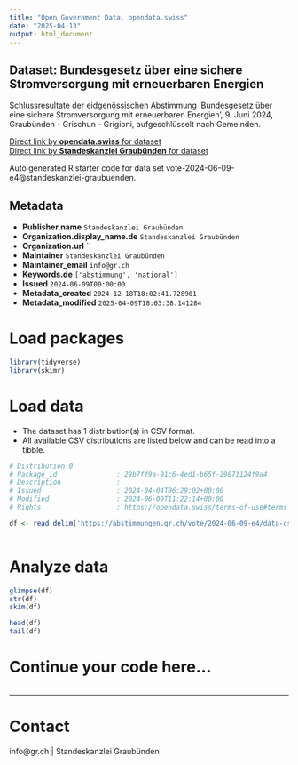 ```yaml
---
title: "Open Government Data, opendata.swiss"
date: "2025-04-13"
output: html_document
---
```


## Dataset: Bundesgesetz über eine sichere Stromversorgung mit erneuerbaren Energien

Schlussresultate der eidgenössischen Abstimmung 'Bundesgesetz über eine sichere Stromversorgung mit erneuerbaren Energien', 9. Juni 2024, Graubünden - Grischun - Grigioni, aufgeschlüsselt nach Gemeinden.

[Direct link by **opendata.swiss** for dataset](https://opendata.swiss/de/dataset/bundesgesetz-uber-eine-sichere-stromversorgung-mit-erneuerbaren-energien)<br>
[Direct link by **Standeskanzlei Graubünden** for dataset](https://abstimmungen.gr.ch/vote/2024-06-09-e4/data)

Auto generated R starter code for data set vote-2024-06-09-e4@standeskanzlei-graubuenden.

## Metadata

- **Publisher.name** `Standeskanzlei Graubünden`
- **Organization.display_name.de** `Standeskanzlei Graubünden`
- **Organization.url** ``
- **Maintainer** `Standeskanzlei Graubünden`
- **Maintainer_email** `info@gr.ch`
- **Keywords.de** `['abstimmung', 'national']`
- **Issued** `2024-06-09T00:00:00`
- **Metadata_created** `2024-12-18T18:02:41.728901`
- **Metadata_modified** `2025-04-09T18:03:38.141284`


# Load packages

```r

library(tidyverse)
library(skimr)

```

# Load data

-   The dataset has 1 distribution(s) in CSV format.
-   All available CSV distributions are listed below and can be read into a tibble.

```r

# Distribution 0
# Package_id               : 29b7ff9a-91c6-4ed1-b65f-29071124f9a4
# Description              : 
# Issued                   : 2024-04-04T06:29:02+00:00
# Modified                 : 2024-06-09T11:22:14+00:00
# Rights                   : https://opendata.swiss/terms-of-use#terms_by

df <- read_delim('https://abstimmungen.gr.ch/vote/2024-06-09-e4/data-csv')



```

# Analyze data

```r

glimpse(df)
str(df)
skim(df)

head(df)
tail(df)

```

# Continue your code here...

```r

```

------------------------------------------------------------------------

# Contact

info@gr.ch | Standeskanzlei Graubünden
